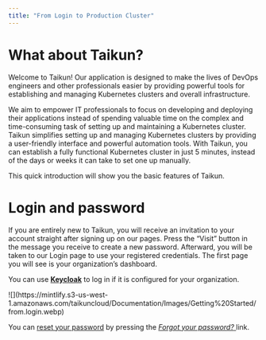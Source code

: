 ```yaml
---
title: "From Login to Production Cluster"
---
```


# What about Taikun?

Welcome to Taikun! Our application is designed to make the lives of DevOps engineers and other professionals easier by providing powerful tools for establishing and managing Kubernetes clusters and overall infrastructure.

We aim to empower IT professionals to focus on developing and deploying their applications instead of spending valuable time on the complex and time-consuming task of setting up and maintaining a Kubernetes cluster. Taikun simplifies setting up and managing Kubernetes clusters by providing a user-friendly interface and powerful automation tools. With Taikun, you can establish a fully functional Kubernetes cluster in just 5 minutes, instead of the days or weeks it can take to set one up manually.

This quick introduction will show you the basic features of Taikun.

# Login and password

If you are entirely new to Taikun, you will receive an invitation to your account straight after signing up on our pages. Press the “Visit” button in the message you receive to create a new password. Afterward, you will be taken to our Login page to use your registered credentials. The first page you will see is your organization’s dashboard.

You can use [**Keycloak**](https://www.keycloak.org/) to log in if it is configured for your organization.

<Frame caption="Taikun production - Login">
  ![](https://mintlify.s3-us-west-1.amazonaws.com/taikuncloud/Documentation/Images/Getting%20Started/from.login.webp)
</Frame>

You can [reset your password](https://taikun.cloud/docs/password-reset/) by pressing the [*Forgot your password?* ](https://app.taikun.cloud/forgotten-password)link.